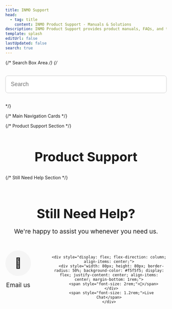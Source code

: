```yaml
---
title: INMO Support
head:
  - tag: title
    content: INMO Product Support - Manuals & Solutions
description: INMO Product Support provides product manuals, FAQs, and technical support to help you solve problems you may encounter.
template: splash
editUrl: false
lastUpdated: false
search: true
---
```



{/* Search Box Area */}
{/* <div class="search-container" style="margin: 2rem auto; max-width: 600px; text-align: center;">
  <input type="text" placeholder="Search" style="width: 100%; padding: 1rem; border-radius: 8px; border: 1px solid #ccc; font-size: 1.1rem;" />
</div> */}

{/* Main Navigation Cards */}
<CardGrid>
  <LinkCard 
    title="Orders"
    icon="document"
    href="/orders/"
  />
  <LinkCard 
    title="Manuals & Downloads"
    icon="open-book"
    href="/manuals/"
  />
  <LinkCard 
    title="Develop"
    icon="setting"
    href="/develop/"
  />
  <LinkCard 
    title="Warranty"
    icon="shield"
    href="/warranty/"
  />
</CardGrid>

{/* Product Support Section */}
<div style="margin-top: 4rem; text-align: center;">
  <h2 style="font-size: 2.5rem; margin-bottom: 2rem;">Product Support</h2>
  
  <CardGrid>
    <ProductCard 
      title="INMO Air3"
      image="/images/products/inmo-air3-800x400.png"
      href="/products/air3/"
    />
    <ProductCard 
      title="INMO GO2"
      image="/images/products/inmo-go2-800x400.png"
      href="/products/go2/"
    />
    <ProductCard 
      title="INMO Air2"
      image="/images/products/inmo-air2-800x400.png"
      href="/products/air2/"
    />
    <ProductCard 
      title="INMO GO"
      image="/images/products/inmo-go-800x400.png"
      href="/products/go/"
    />
  </CardGrid>
</div>

{/* Still Need Help Section */}
<div style="margin-top: 5rem; text-align: center; padding-bottom: 3rem;">
  <h2 style="font-size: 2.5rem; margin-bottom: 1rem;">Still Need Help?</h2>
  <p style="font-size: 1.2rem; margin-bottom: 3rem;">We're happy to assist you whenever you need us.</p>
  
  <div style="display: flex; justify-content: center; gap: 4rem;">
    <div style="display: flex; flex-direction: column; align-items: center;">
      <div style="width: 80px; height: 80px; border-radius: 50%; background-color: #f5f5f5; display: flex; justify-content: center; align-items: center; margin-bottom: 1rem;">
        <span style="font-size: 2rem;">📧</span>
      </div>
      <span style="font-size: 1.2rem;">Email us</span>
    </div>
    
    <div style="display: flex; flex-direction: column; align-items: center;">
      <div style="width: 80px; height: 80px; border-radius: 50%; background-color: #f5f5f5; display: flex; justify-content: center; align-items: center; margin-bottom: 1rem;">
        <span style="font-size: 2rem;">💬</span>
      </div>
      <span style="font-size: 1.2rem;">Live Chat</span>
    </div>
  </div>
</div>